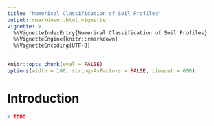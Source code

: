 ```yaml
---
title: "Numerical Classification of Soil Profiles"
output: rmarkdown::html_vignette
vignette: >
  %\VignetteIndexEntry{Numerical Classification of Soil Profiles}
  %\VignetteEngine{knitr::rmarkdown}
  %\VignetteEncoding{UTF-8}
---
```


```r
knitr::opts_chunk(eval = FALSE)
options(width = 100, stringsAsFactors = FALSE, timeout = 600)
```

# Introduction

```r
# TODO
```

